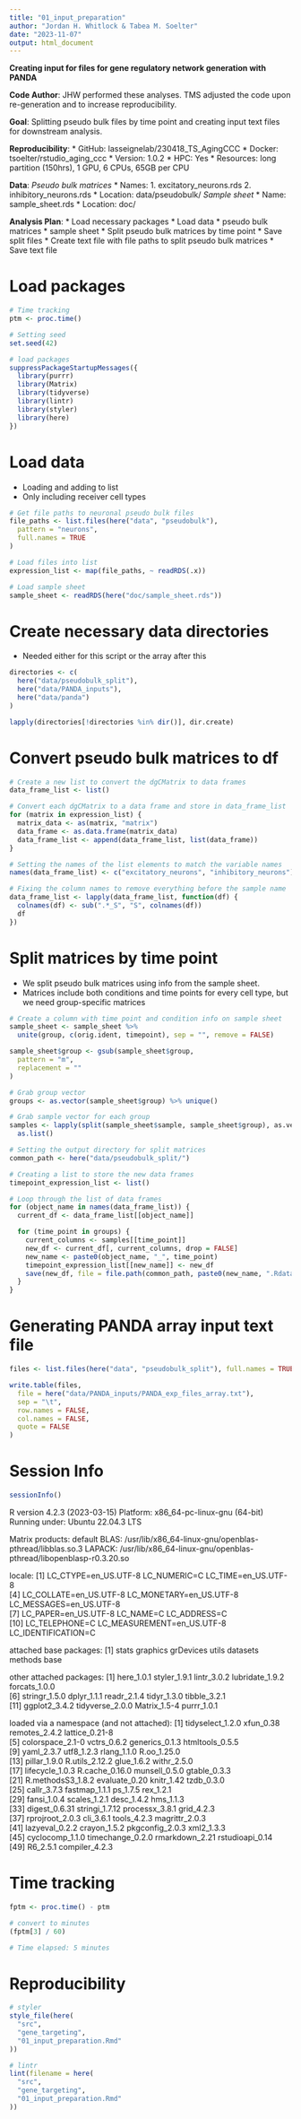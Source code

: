 ```yaml
---
title: "01_input_preparation"
author: "Jordan H. Whitlock & Tabea M. Soelter"
date: "2023-11-07"
output: html_document
---
```

**Creating input for files for gene regulatory network generation with PANDA**

__Code Author__: JHW performed these analyses. TMS adjusted the code upon re-generation and to increase reproducibility.

__Goal__: Splitting pseudo bulk files by time point and creating input text files for downstream analysis.

__Reproducibility__:
* GitHub: lasseignelab/230418_TS_AgingCCC
* Docker: tsoelter/rstudio_aging_ccc
    * Version: 1.0.2
* HPC: Yes
    * Resources: long partition (150hrs), 1 GPU, 6 CPUs, 65GB per CPU

__Data__:
*Pseudo bulk matrices*
* Names:
  1. excitatory_neurons.rds
  2. inhibitory_neurons.rds
* Location: data/pseudobulk/
*Sample sheet*
* Name: sample_sheet.rds
* Location: doc/
 
__Analysis Plan__:
* Load necessary packages 
* Load data
  * pseudo bulk matrices
  * sample sheet
* Split pseudo bulk matrices by time point
  * Save split files
* Create text file with file paths to split pseudo bulk matrices
  * Save text file
  
# Load packages
```r
# Time tracking
ptm <- proc.time()

# Setting seed
set.seed(42)

# load packages
suppressPackageStartupMessages({
  library(purrr)
  library(Matrix)
  library(tidyverse)
  library(lintr)
  library(styler)
  library(here)
})
```

# Load data
* Loading and adding to list 
* Only including receiver cell types
```r
# Get file paths to neuronal pseudo bulk files
file_paths <- list.files(here("data", "pseudobulk"),
  pattern = "neurons",
  full.names = TRUE
)

# Load files into list
expression_list <- map(file_paths, ~ readRDS(.x))

# Load sample sheet
sample_sheet <- readRDS(here("doc/sample_sheet.rds"))
```

# Create necessary data directories
* Needed either for this script or the array after this
```r
directories <- c(
  here("data/pseudobulk_split"),
  here("data/PANDA_inputs"),
  here("data/panda")
)

lapply(directories[!directories %in% dir()], dir.create)
```

# Convert pseudo bulk matrices to df
```r
# Create a new list to convert the dgCMatrix to data frames
data_frame_list <- list()

# Convert each dgCMatrix to a data frame and store in data_frame_list
for (matrix in expression_list) {
  matrix_data <- as(matrix, "matrix")
  data_frame <- as.data.frame(matrix_data)
  data_frame_list <- append(data_frame_list, list(data_frame))
}

# Setting the names of the list elements to match the variable names
names(data_frame_list) <- c("excitatory_neurons", "inhibitory_neurons")

# Fixing the column names to remove everything before the sample name
data_frame_list <- lapply(data_frame_list, function(df) {
  colnames(df) <- sub(".*_S", "S", colnames(df))
  df
})
```

# Split matrices by time point
* We split pseudo bulk matrices using info from the sample sheet.
* Matrices include both conditions and time points for every cell type, but we need group-specific matrices
```r
# Create a column with time point and condition info on sample sheet
sample_sheet <- sample_sheet %>%
  unite(group, c(orig.ident, timepoint), sep = "", remove = FALSE)

sample_sheet$group <- gsub(sample_sheet$group,
  pattern = "m",
  replacement = ""
)

# Grab group vector
groups <- as.vector(sample_sheet$group) %>% unique()

# Grab sample vector for each group
samples <- lapply(split(sample_sheet$sample, sample_sheet$group), as.vector) %>%
  as.list()

# Setting the output directory for split matrices
common_path <- here("data/pseudobulk_split/")

# Creating a list to store the new data frames
timepoint_expression_list <- list()

# Loop through the list of data frames
for (object_name in names(data_frame_list)) {
  current_df <- data_frame_list[[object_name]]

  for (time_point in groups) {
    current_columns <- samples[[time_point]]
    new_df <- current_df[, current_columns, drop = FALSE]
    new_name <- paste0(object_name, "_", time_point)
    timepoint_expression_list[[new_name]] <- new_df
    save(new_df, file = file.path(common_path, paste0(new_name, ".Rdata")))
  }
}
```

# Generating PANDA array input text file
```r
files <- list.files(here("data", "pseudobulk_split"), full.names = TRUE)

write.table(files,
  file = here("data/PANDA_inputs/PANDA_exp_files_array.txt"),
  sep = "\t",
  row.names = FALSE,
  col.names = FALSE,
  quote = FALSE
)
```

# Session Info
```r
sessionInfo()
```
R version 4.2.3 (2023-03-15)
Platform: x86_64-pc-linux-gnu (64-bit)
Running under: Ubuntu 22.04.3 LTS

Matrix products: default
BLAS:   /usr/lib/x86_64-linux-gnu/openblas-pthread/libblas.so.3
LAPACK: /usr/lib/x86_64-linux-gnu/openblas-pthread/libopenblasp-r0.3.20.so

locale:
 [1] LC_CTYPE=en_US.UTF-8       LC_NUMERIC=C               LC_TIME=en_US.UTF-8       
 [4] LC_COLLATE=en_US.UTF-8     LC_MONETARY=en_US.UTF-8    LC_MESSAGES=en_US.UTF-8   
 [7] LC_PAPER=en_US.UTF-8       LC_NAME=C                  LC_ADDRESS=C              
[10] LC_TELEPHONE=C             LC_MEASUREMENT=en_US.UTF-8 LC_IDENTIFICATION=C       

attached base packages:
[1] stats     graphics  grDevices utils     datasets  methods   base     

other attached packages:
 [1] here_1.0.1      styler_1.9.1    lintr_3.0.2     lubridate_1.9.2 forcats_1.0.0  
 [6] stringr_1.5.0   dplyr_1.1.1     readr_2.1.4     tidyr_1.3.0     tibble_3.2.1   
[11] ggplot2_3.4.2   tidyverse_2.0.0 Matrix_1.5-4    purrr_1.0.1    

loaded via a namespace (and not attached):
 [1] tidyselect_1.2.0  xfun_0.38         remotes_2.4.2     lattice_0.21-8   
 [5] colorspace_2.1-0  vctrs_0.6.2       generics_0.1.3    htmltools_0.5.5  
 [9] yaml_2.3.7        utf8_1.2.3        rlang_1.1.0       R.oo_1.25.0      
[13] pillar_1.9.0      R.utils_2.12.2    glue_1.6.2        withr_2.5.0      
[17] lifecycle_1.0.3   R.cache_0.16.0    munsell_0.5.0     gtable_0.3.3     
[21] R.methodsS3_1.8.2 evaluate_0.20     knitr_1.42        tzdb_0.3.0       
[25] callr_3.7.3       fastmap_1.1.1     ps_1.7.5          rex_1.2.1        
[29] fansi_1.0.4       scales_1.2.1      desc_1.4.2        hms_1.1.3        
[33] digest_0.6.31     stringi_1.7.12    processx_3.8.1    grid_4.2.3       
[37] rprojroot_2.0.3   cli_3.6.1         tools_4.2.3       magrittr_2.0.3   
[41] lazyeval_0.2.2    crayon_1.5.2      pkgconfig_2.0.3   xml2_1.3.3       
[45] cyclocomp_1.1.0   timechange_0.2.0  rmarkdown_2.21    rstudioapi_0.14  
[49] R6_2.5.1          compiler_4.2.3

# Time tracking
```r
fptm <- proc.time() - ptm

# convert to minutes
(fptm[3] / 60)

# Time elapsed: 5 minutes
```

# Reproducibility
```r
# styler
style_file(here(
  "src",
  "gene_targeting",
  "01_input_preparation.Rmd"
))

# lintr
lint(filename = here(
  "src",
  "gene_targeting",
  "01_input_preparation.Rmd"
))
```
